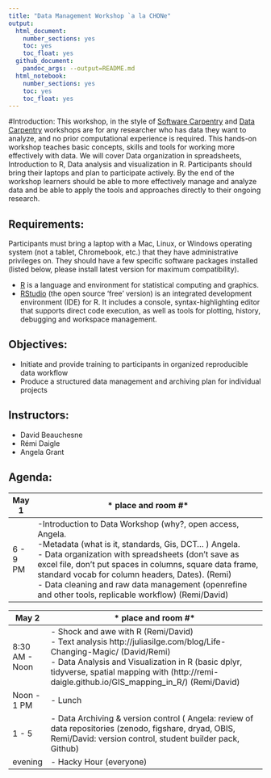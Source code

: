 ```yaml
---
title: "Data Management Workshop `a la CHONe"
output:
  html_document:
    number_sections: yes
    toc: yes
    toc_float: yes
  github_document:
    pandoc_args: --output=README.md
  html_notebook:
    number_sections: yes
    toc: yes
    toc_float: yes
---
```

#Introduction:
This workshop, in the style of [Software Carpentry](https://software-carpentry.org/) and [Data Carpentry](http://www.datacarpentry.org/) workshops are for any researcher who has data they want to analyze, and no prior computational experience is required. This hands-on workshop teaches basic concepts, skills and tools for working more effectively with data.
We will cover Data organization in spreadsheets, Introduction to R, Data analysis and visualization in R. Participants should bring their laptops and plan to participate actively. By the end of the workshop learners should be able to more effectively manage and analyze data and be able to apply the tools and approaches directly to their ongoing research.

## Requirements:
Participants must bring a laptop with a Mac, Linux, or Windows operating system (not a tablet, Chromebook, etc.) that they have administrative privileges on. They should have a few specific software packages installed (listed below, please install latest version for maximum compatibility).

- [R](http://cran.utstat.utoronto.ca/) is a language and environment for statistical computing and graphics.
- [RStudio](https://www.rstudio.com/products/RStudio/#Desktop) (the open source 'free' version) is an integrated development environment (IDE) for R. It includes a console, syntax-highlighting editor that supports direct code execution, as well as tools for plotting, history, debugging and workspace management.

## Objectives:
- Initiate and provide training to participants in organized reproducible data workflow
- Produce a structured data management and archiving plan for individual projects


## Instructors:
- David Beauchesne
- Rémi Daigle
- Angela Grant

## Agenda:
| May 1 | * place and room #*  |
|--------|-------------------------------------------------------------------------|
|6 - 9 PM  | -Introduction to Data Workshop (why?, open access, Angela. <br> -Metadata (what is it, standards, Gis, DCT... ) Angela. <br> - Data organization with spreadsheets (don’t save as excel file, don’t put spaces in columns, square data frame, standard vocab for column headers, Dates). (Remi) <br> - Data cleaning and raw data management (openrefine and other tools, replicable workflow) (Remi/David)  |
 
| May 2 | * place and room #*  |
|--------|-------------------------------------------------------------------------|
|8:30 AM - Noon |- Shock and awe with R (Remi/David) <br> - Text analysis  http://juliasilge.com/blog/Life-Changing-Magic/ (David/Remi) <br> - Data Analysis and Visualization in R (basic dplyr, tidyverse, spatial mapping with (http://remi-daigle.github.io/GIS_mapping_in_R/) (Remi/David)|
|Noon - 1 PM | - Lunch |
| 1 - 5 | - Data Archiving & version control ( Angela: review of data repositories (zenodo, figshare, dryad, OBIS, Remi/David: version control, student builder pack, Github) |
| evening | - Hacky Hour (everyone) |